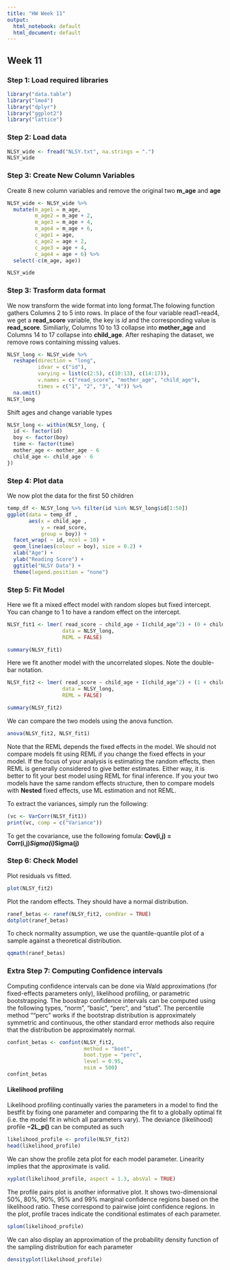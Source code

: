 ```yaml
---
title: "HW Week 11"
output:
  html_notebook: default
  html_document: default
---
```


## Week 11

### Step 1: Load required libraries


```r
library("data.table")
library("lme4")
library("dplyr")
library("ggplot2")
library("lattice")
```

### Step 2: Load data

```r
NLSY_wide <- fread("NLSY.txt", na.strings = ".")
NLSY_wide

```


### Step 3: Create New Column Variables

Create 8 new column variables and remove the original two **m_age** and **age**

```r
NLSY_wide <- NLSY_wide %>% 
  mutate(m_age1 = m_age,
         m_age2 = m_age + 2,
         m_age3 = m_age + 4,
         m_age4 = m_age + 6,
         c_age1 = age,
         c_age2 = age + 2,
         c_age3 = age + 4,
         c_age4 = age + 6) %>% 
  select(-c(m_age, age))

NLSY_wide
```

### Step 3: Trasform data format

We now transform the wide format into long format.The folowing function gathers Columns 2 to 5 into rows. In place of the four variable read1-read4, we get a **read_score** variable, the key is *id* and the corresponding value is **read_score**. Similiarly, Columns 10 to 13 collapse into **mother_age** and Columns 14 to 17 collapse into **child_age**. After reshaping the dataset, we remove rows containing missing values.
```r
NLSY_long <- NLSY_wide %>% 
  reshape(direction = "long", 
          idvar = c("id"),
          varying = list(c(2:5), c(10:13), c(14:17)), 
          v.names = c("read_score", "mother_age", "child_age"), 
          times = c("1", "2", "3", "4")) %>%
  na.omit()
NLSY_long
```

Shift ages and change variable types

```r
NLSY_long <- within(NLSY_long, {
  id <- factor(id)
  boy <- factor(boy)
  time <- factor(time)
  mother_age <- mother_age - 6
  child_age <- child_age - 6
})

```

### Step 4: Plot data

We now plot the data for the first 50 children
```r

temp_df <- NLSY_long %>% filter(id %in% NLSY_long$id[1:50])
ggplot(data = temp_df , 
       aes(x = child_age , 
           y = read_score, 
           group = boy)) +
  facet_wrap( ~ id, ncol = 10) + 
  geom_line(aes(colour = boy), size = 0.2) +
  xlab("Age") +
  ylab("Reading Score") +
  ggtitle("NLSY Data") +
  theme(legend.position = "none")
```


### Step 5: Fit Model

Here we fit a mixed effect model with random slopes but fixed intercept. You can change to 1 to have a random effect on the intercept.


```r
NLSY_fit1 <- lmer( read_score ~ child_age + I(child_age^2) + (0 + child_age + I(child_age^2)|id),
                  data = NLSY_long,
                  REML = FALSE)

summary(NLSY_fit1)
```

Here we fit another model with the uncorrelated slopes. Note the double-bar notation.

```r
NLSY_fit2 <- lmer( read_score ~ child_age + I(child_age^2) + (1 + child_age ||id),
                  data = NLSY_long,
                  REML = FALSE)

summary(NLSY_fit2)
```

We can compare the two models using the anova function.

```R
anova(NLSY_fit2, NLSY_fit1)

```

Note that the REML depends the fixed effects  in the model. We should not compare models fit using REML if you change the fixed effects in your model. If the focus of your analysis is estimating the random effects, then REML is generally considered to give better estimates. Either way, it is better to fit your best model using REML for final inference. If you your two models have the same random effects structure, then to compare models with **Nested** fixed effects, use ML estimation and not REML.

To extract the variances, simply run the following:

```R
(vc <- VarCorr(NLSY_fit1))
print(vc, comp = c("Variance"))

```

To get the covariance, use the following fomula:  **Cov(i,j) = Corr(i,j)*Sigma(i)*Sigma(j)**

### Step 6: Check Model

Plot residuals vs fitted.

```R
plot(NLSY_fit2)
```

Plot the random effects. They should have a normal distribution.

```r
ranef_betas <- ranef(NLSY_fit2, condVar = TRUE)
dotplot(ranef_betas)
```

To check normality assumption, we use the quantile-quantile plot of a sample against a theoretical distribution.

```r
qqmath(ranef_betas)

```

### Extra Step 7: Computing Confidence intervals

Computing confidence intervals can be done via Wald approximations (for fixed-effects parameters only), likelihood profiling, or parametric bootstrapping.  The boostrap confidence intervals can be computed using the following types, "norm", "basic", "perc", and "stud".  The percentile method ""perc" works if the bootstrap distribution is approximately symmetric and continuous, the other standard error methods also require that the distribution be approximately normal.

```r
confint_betas <- confint(NLSY_fit2,
                         method = "boot",
                         boot.type = "perc",
                         level = 0.95,
                         nsim = 500)
confint_betas
```

#### Likelihood profiling

Likelihood profiling continually varies the parameters in a model to find the bestfit by fixing one parameter and comparing the fit to a globally optimal fit (i.e. the model fit in which all parameters vary). The deviance (likelihood) profile **−2L_p()** can be computed as such

```r
likelihood_profile <- profile(NLSY_fit2) 
head(likelihood_profile)
```

We can show the  profile zeta plot for each model parameter. Linearity implies that the approximate is valid.
```r
xyplot(likelihood_profile, aspect = 1.3, absVal = TRUE)
```


The profile pairs plot is another informative plot. It shows two-dimensional 50%, 80%, 90%, 95% and 99% marginal confidence regions based on the likelihood ratio. These correspond to pairwise joint confidence regions. In the plot, profile traces indicate the conditional estimates of each parameter. 

```r
splom(likelihood_profile)
```
We can also display an approximation of the probability density function of the sampling distribution for each parameter

```r
densityplot(likelihood_profile)
```



